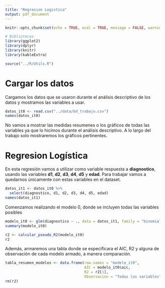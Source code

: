 ```yaml
---
title: "Regresion Logistica"
output: pdf_document
---
```


```r
knitr::opts_chunk$set(echo = TRUE, eval = TRUE, message = FALSE, warning = FALSE, error = FALSE)

# Bibliotecas
library(ggplot2)
library(dplyr)
library(knitr)
library(kableExtra)
```

```r
source("../R/Utils.R")
```

# Cargar los datos

Cargamos los datos que se usaron durante el análisis descriptivo de los datos y mostramos las variables a usar.

```r
datos_it0 <- read.csv("../data/bd_trabajo.csv")
names(datos_it0)
```

No vamos a mostrar las medidas resumenes o los gráficos de todas las variables ya que lo hicimos durante el análisis descriptivo. A lo largo del trabajo solo mostraremos los gráficos pertinentes.

# Regresion Logística

En esta regresión vamos a utilizar como variable respuesta a **diagnostico**, usando las variables **d1**, **d2**, **d3**, **d4**, **d5** y **edad**. Para trabajar vamos a quedarnos únicamente con estas variables en el dataset.

```r
datos_it1 <- datos_it0 %>% 
  select(diagnostico, d1, d2, d3, d4, d5, edad)
names(datos_it1)
```

Comenzamos realizando el modelo 0, donde se incluyen todas las variables posibles

```r
modelo_it0 <- glm(diagnostico ~ ., data = datos_it1, family = "binomial")
summary(modelo_it0)

r2 <- calcular_pseudo_R2(modelo_it0)
r2
```
Además, armaremos una tabla donde se especificara el AIC, R2 y alguna de observación de cada modelo armado, a manera comparación.

```r
tabla_resumen_modelos <- data.frame(row.names = "modelo_it0", 
                                    AIC = modelo_it0$aic,
                                    R2 = r2[1],
                                    Observacion = "Todas las variables")
rm(r2)
```

